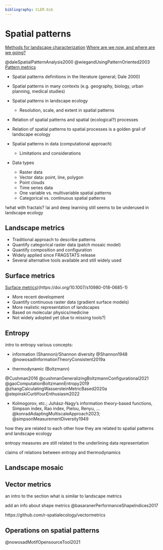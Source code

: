 ```yaml
---
bibliography: CLER.bib
---
```


<!-- Person responsible: Nowosad, Bosch, Hesselbarth -->

# Spatial patterns

[Methods for landscape characterization](https://doi.org/10.1016/j.landusepol.2018.04.022)
[Where are we now, and where are we going?](https://doi.org/10.1007/s10980-019-00889-6)

@daleSpatialPatternAnalysis2000
@wiegandUsingPatternOriented2003
[Pattern metrics](https://doi.org/10.1007/s10980-018-0755-4)

- Spatial patterns definitions in the literature (general; Dale 2000)
- Spatial patterns in many contexts (e.g. geography, biology, urban planning, medical studies) <!-- MH: I would at least cut the medical bit -->
- Spatial patterns in landscape ecology
  - Resolution, scale, and extent in spatial patterns
- Relation of spatial patterns and spatial (ecological?) processes
- Relation of spatial patterns to spatial processes is a golden grail of landscape ecology

- Spatial patterns in data (computational approach)
  - Limitations and considerations
- Data types <!-- MH: Could be moved to the individual sub-sections? -->
  - Raster data
  - Vector data: point, line, polygon
  - Point clouds 
  - Time series data
  - One variable vs. multivariable spatial patterns
  - Categorical vs. continuous spatial patterns

!what with fractals?
!ai and deep learning still seems to be underused in landscape ecology

## Landscape metrics
<!-- Hesselbarth -->

- Traditional approach to describe patterns
- Quantify categorical raster data (patch mosaic model)
- Quantify composition and configuration
- Widely applied since FRAGSTATS release
- Several alternative tools available and still widely used

## Surface metrics
<!-- Bosch, Hesselbarth -->
[Surface metrics])(https://doi.org/10.1007/s10980-018-0685-1)

- More recent development
- Quantify continuous raster data (gradient surface models)
- More realistic representation of landscapes
- Based on molecular physics/medicine
- Not widely adopted yet (due to missing tools?)

## Entropy
<!-- Nowosad, Bosch -->
intro to entropy
various concepts:

- information (Shannon)/Shannon diversity
@Shannon1948
@nowosadInformationTheoryConsistent2019a

- thermodynamic (Boltzmann)

@Cushman2016
@cushmanGeneralizingBoltzmannConfigurational2021
@gaoComputationBoltzmannEntropy2019
@zhangCalculatingWassersteinMetricBased2020a
@stepinskiCurbYourEnthusiasm2022

- Kolmogorov, etc.; Juhász-Nagy’s information theory-based functions, Simpson index, Rao index, Pielou, Renyu, ...
@konradAdaptingMultiscaleApproach2023; 
@simpsonMeasurementDiversity1949


how they are related to each other
how they are related to spatial patterns and landscape ecology

entropy measures are still related to the underlining data representation

claims of relations between entropy and thermodynamics

<!-- https://r-spatialecology.github.io/landscapemetrics/ -->
<!-- https://jakubnowosad.com/bespatial/ -->
<!-- https://cran.r-project.org/web/packages/LandComp/index.html -->

## Landscape mosaic
<!-- Bosch -->

## Vector metrics
<!-- Nowosad, Hesselbarth -->

an intro to the section
what is similar to landscape metrics

add an info about shape metrics
@basaranerPerformanceShapeIndices2017

https://github.com/r-spatialecology/vectormetrics

<!--misc-->
<!-- the need for open-source software in landscape ecology -->
<!-- every proposed method should be open-source and available to the community -->

## Operations on spatial patterns

@nowosadMotifOpensourceTool2021

<!-- FOSS4G Europe pap? -->
